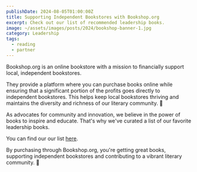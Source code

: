 ```yaml
---
publishDate: 2024-08-05T01:00:00Z
title: Supporting Independent Bookstores with Bookshop.org
excerpt: Check out our list of recommended leadership books.
image: ~/assets/images/posts/2024/bookshop-banner-1.jpg
category: Leadership
tags:
  - reading
  - partner
---
```


Bookshop.org is an online bookstore with a mission to financially support local, independent bookstores.

 They provide a platform where you can purchase books online while ensuring that a significant portion of the profits goes directly to independent bookstores. This helps keep local bookstores thriving and maintains the diversity and richness of our literary community. 🌟

As advocates for community and innovation, we believe in the power of books to inspire and educate. That's why we've curated a list of our favorite leadership books.

You can find our our list [here](https://bookshop.org/wishlists/e6b105a8a58057864d6ee3716f7329c2909a7ff2).

By purchasing through Bookshop.org, you're getting great books, supporting independent bookstores and contributing to a vibrant literary community. 📖
